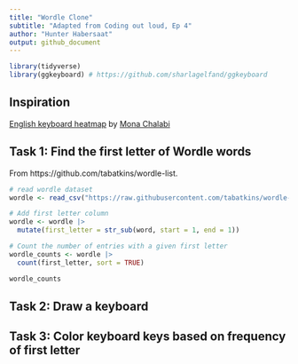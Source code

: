 ```yaml
---
title: "Wordle Clone"
subtitle: "Adapted from Coding out loud, Ep 4"
author: "Hunter Habersaat"
output: github_document
---
```


```r
library(tidyverse)
library(ggkeyboard) # https://github.com/sharlagelfand/ggkeyboard
```

## Inspiration

[English keyboard heatmap](https://twitter.com/monachalabi/status/772102591694209024) by [Mona Chalabi](https://twitter.com/MonaChalabi)

## Task 1: Find the first letter of Wordle words

From https://github.com/tabatkins/wordle-list.

```r

# read wordle dataset
wordle <- read_csv("https://raw.githubusercontent.com/tabatkins/wordle-list/main/words", col_names = "word")

# Add first letter column
wordle <- wordle |> 
  mutate(first_letter = str_sub(word, start = 1, end = 1))

# Count the number of entries with a given first letter
wordle_counts <- wordle |>
  count(first_letter, sort = TRUE)

wordle_counts
```

## Task 2: Draw a keyboard



## Task 3: Color keyboard keys based on frequency of first letter
